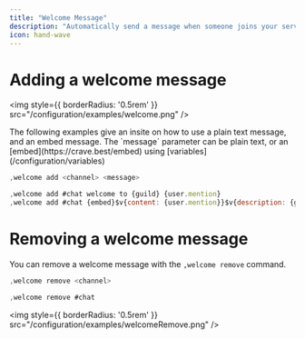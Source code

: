 ```yaml
---
title: "Welcome Message"
description: "Automatically send a message when someone joins your server."
icon: hand-wave
---
```


# Adding a welcome message

<img
  style={{ borderRadius: '0.5rem' }}
  src="/configuration/examples/welcome.png"
/>

<Info>
  The following examples give an insite on how to use a plain text message, and an embed message.
</Info>

<Tip>
The `message` parameter can be plain text, or an [embed](https://crave.best/embed) using [variables](/configuration/variables)
</Tip>

<CodeGroup>

```javascript Syntax
,welcome add <channel> <message>
```

```javascript Example
,welcome add #chat welcome to {guild} {user.mention}
,welcome add #chat {embed}$v{content: {user.mention}}$v{description: {guild.name}}$v{title: {guild.name}}
```

</CodeGroup>

# Removing a welcome message
You can remove a welcome message with the `,welcome remove` command.

<CodeGroup>

```javascript Syntax
,welcome remove <channel>
```

```javascript Example
,welcome remove #chat
```

</CodeGroup>

<img
  style={{ borderRadius: '0.5rem' }}
  src="/configuration/examples/welcomeRemove.png"
/>